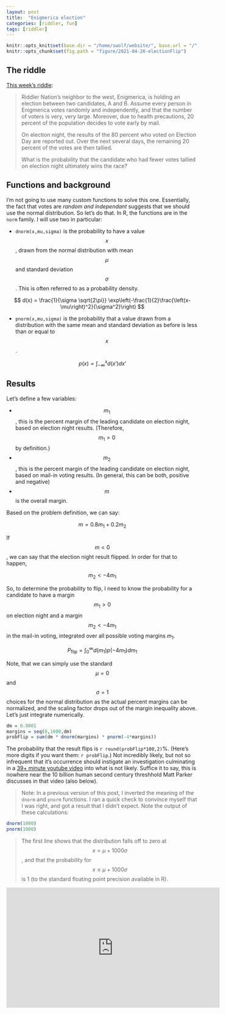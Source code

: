 ```yaml
---
layout: post
title:  "Enigmerica election"
categories: [riddler, fun]
tags: [riddler]
---
```

```r
knitr::opts_knit$set(base.dir = "/home/swolf/website/", base.url = "/")
knitr::opts_chunk$set(fig.path = "figure/2021-04-26-electionFlip")
```

## The riddle
[This week's riddle](https://fivethirtyeight.com/features/can-you-cut-the-perfect-pancake/):

> Riddler Nation’s neighbor to the west, Enigmerica, is holding an election between two candidates, A and B. Assume every person in Enigmerica votes randomly and independently, and that the number of voters is very, very large. Moreover, due to health precautions, 20 percent of the population decides to vote early by mail.
>
> On election night, the results of the 80 percent who voted on Election Day are reported out. Over the next several days, the remaining 20 percent of the votes are then tallied.
>
> What is the probability that the candidate who had fewer votes tallied on election night ultimately wins the race?



## Functions and background
I'm not going to use many custom functions to solve this one.  Essentially, the fact that votes are _random and independant_ suggests that we should use the normal distribution.  So let's do that.  In R, the functions are in the `norm` family.  I will use two in particular:

- `dnorm(x,mu,sigma)` is the probability to have a value $$x$$, drawn from the normal distribution with mean $$\mu$$ and standard deviation $$\sigma$$.  This is often referred to as a probability density.


$$
d(x) = \frac{1}{\sigma \sqrt{2\pi}} \exp\left(-\frac{1}{2}\frac{\left(x-\mu\right)^2}{\sigma^2}\right)
$$


- `pnorm(x,mu,sigma)` is the probability that a value drawn from a distribution with the same mean and standard deviation as before is less than or equal to $$x$$.

$$
p(x) = \int_{-\infty}^{x} d(x') dx'
$$

## Results
Let's define a few variables:

- $$m_1$$, this is the percent margin of the leading candidate on election night, based on election night results.  (Therefore, $$m_1>0$$ by definition.)
- $$m_2$$, this is the percent margin of the leading candidate on election night, based on mail-in voting results.  (In general, this can be both, positive and negative)
- $$m$$ is the overall margin.

Based on the problem definition, we can say:

$$
m = 0.8 m_1 + 0.2 m_2
$$

If $$m<0$$, we can say that the election night result flipped.  In order for that to happen, 

$$ 
m_2 < -4 m_1
$$

So, to determine the probability to flip, I need to know the probability for a candidate to have a margin $$m_1>0$$ on election night and a margin $$m_2 < -4m_1$$ in the mail-in voting, integrated over all possible voting margins $m_1$.

$$
P_{\text{flip}} = \int_0^\infty d(m_1) p(-4m_1) dm_1
$$

Note, that we can simply use the standard $$\mu = 0$$ and $$\sigma = 1$$ choices for the normal distribution as the actual percent margins can be normalized, and the scaling factor drops out of the margin inequality above.  Let's just integrate numerically.

```r
dm = 0.0001
margins = seq(0,1000,dm)
probFlip = sum(dm * dnorm(margins) * pnorm(-4*margins))
```

The probability that the result flips is `r round(probFlip*100,2)`%.  (Here's more digits if you want them:  `r probFlip`.) Not incredibly likely, but not so infrequent that it's occurrence should instigate an investigation culminating in a [39+ minute youtube video](https://www.youtube.com/watch?v=8Ko3TdPy0TU) into what is not likely.  Suffice it to say, this is nowhere near the 10 billion human second century threshhold Matt Parker discusses in that video (also below).

> Note:  In a previous version of this post, I inverted the meaning of the `dnorm` and `pnorm` functions.  I ran a quick check to convince myself that I was right, and got a result that I didn't expect.  Note the output of these calculations:

```r
dnorm(1000)
pnorm(1000)
```

> The first line shows that the distribution falls off to zero at $$x=\mu + 1000 \sigma$$, and that the probability for $$x \leq \mu + 1000\sigma$$ is 1 (to the standard floating point precision available in R).

<iframe width="560" height="315" src="https://www.youtube.com/embed/8Ko3TdPy0TU" title="YouTube video player" frameborder="0" allow="accelerometer; autoplay; clipboard-write; encrypted-media; gyroscope; picture-in-picture" allowfullscreen></iframe>
